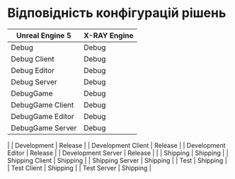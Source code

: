 # Відповідність конфігурацій рішень

| Unreal Engine 5    | X-RAY Engine |
|--------------------|--------------|
| Debug              | Debug        |
| Debug Client       | Debug        |
| Debug Editor       | Debug        |
| Debug Server       | Debug        |
| DebugGame          | Debug        |
| DebugGame Client   | Debug        |
| DebugGame Editor   | Debug        |
| DebugGame Server   | Debug        |
 |
| Development        | Release      |
| Development Client | Release      |
| Development Editor | Release      |
| Development Server | Release      |
 |
| Shipping           | Shipping     |
| Shipping Client    | Shipping     |
| Shipping Server    | Shipping     |
| Test               | Shipping     |
| Test Client        | Shipping     |
| Test Server        | Shipping     |
